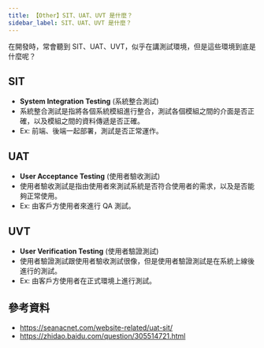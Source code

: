 ```yaml
---
title: 【Other】SIT、UAT、UVT 是什麼？
sidebar_label: SIT、UAT、UVT 是什麼？
---
```


在開發時，常會聽到 SIT、UAT、UVT，似乎在講測試環境，但是這些環境到底是什麼呢？

## SIT

- **System Integration Testing** (系統整合測試)
- 系統整合測試是指將各個系統模組進行整合，測試各個模組之間的介面是否正確，以及模組之間的資料傳遞是否正確。
- Ex: 前端、後端一起部署，測試是否正常運作。

## UAT

- **User Acceptance Testing** (使用者驗收測試)
- 使用者驗收測試是指由使用者來測試系統是否符合使用者的需求，以及是否能夠正常使用。
- Ex: 由客戶方使用者來進行 QA 測試。

## UVT

- **User Verification Testing** (使用者驗證測試)
- 使用者驗證測試跟使用者驗收測試很像，但是使用者驗證測試是在系統上線後進行的測試。
- Ex: 由客戶方使用者在正式環境上進行測試。

## 參考資料

- https://seanacnet.com/website-related/uat-sit/
- https://zhidao.baidu.com/question/305514721.html
